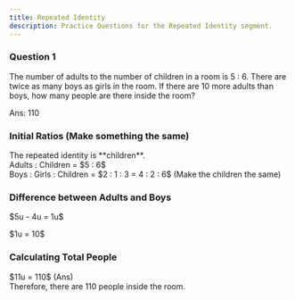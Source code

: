 ```yaml
---
title: Repeated Identity
description: Practice Questions for the Repeated Identity segment.
---
```



### Question 1

<Callout title="Question">
  The number of adults to the number of children in a room is 5 : 6. There are
  twice as many boys as girls in the room. If there are 10 more adults than
  boys, how many people are there inside the room?
</Callout>
<Accordions>
  <Accordion title="Answer Walkthrough">
    <p className="ml-11">Ans: 110</p>
    <div className="steps">
      <div className="step">
        <h3>Initial Ratios (Make something the same)</h3>
        The repeated identity is **children**.
        <div className="flex flex-wrap space-between">
          <EqualPartPieChartComponent
            title={"Children in 1st ratio"}
            slices={6}
          />
          <EqualPartPieChartComponent
            title={"Children in 2nd ratio"}
            slices={3}
          />
        </div>
        Adults : Children = $5 : 6$
        <br /> Boys : Girls : Children = $2 : 1 : 3 = 4 : 2 : 6$ (Make the
        children the same)
      </div>
      <div className="step">
        <h3>Difference between Adults and Boys</h3>
        <p>$5u - 4u = 1u$</p>
        $1u = 10$
      </div>
      <div className="step">
        <h3>Calculating Total People</h3>
        $11u = 110$ (Ans)
      </div>
    </div>
    Therefore, there are 110 people inside the room.
  </Accordion>
</Accordions>
